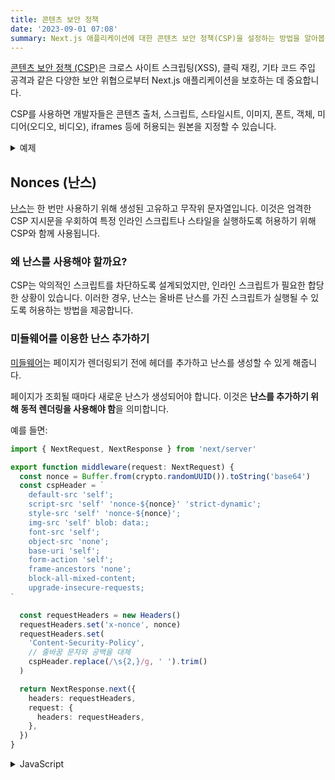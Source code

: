 ```yaml
---
title: 콘텐츠 보안 정책
date: '2023-09-01 07:08'
summary: Next.js 애플리케이션에 대한 콘텐츠 보안 정책(CSP)을 설정하는 방법을 알아봅니다.
---
```

<TOCInline toc={props.toc} asDisclosure />


[콘텐츠 보안 정책 (CSP)](https://developer.mozilla.org/docs/Web/HTTP/CSP)은 크로스 사이트 스크립팅(XSS), 클릭 재킹, 기타 코드 주입 공격과 같은 다양한 보안 위협으로부터 Next.js 애플리케이션을 보호하는 데 중요합니다.

CSP를 사용하면 개발자들은 콘텐츠 출처, 스크립트, 스타일시트, 이미지, 폰트, 객체, 미디어(오디오, 비디오), iframes 등에 허용되는 원본을 지정할 수 있습니다.

<details>
  <summary>예제</summary>

- [엄격한 CSP](https://github.com/vercel/next.js/tree/canary/examples/with-strict-csp)

</details>

## Nonces (난스)

[난스](https://developer.mozilla.org/docs/Web/HTML/Global_attributes/nonce)는 한 번만 사용하기 위해 생성된 고유하고 무작위 문자열입니다. 이것은 엄격한 CSP 지시문을 우회하여 특정 인라인 스크립트나 스타일을 실행하도록 허용하기 위해 CSP와 함께 사용됩니다.

### 왜 난스를 사용해야 할까요?

CSP는 악의적인 스크립트를 차단하도록 설계되었지만, 인라인 스크립트가 필요한 합당한 상황이 있습니다. 이러한 경우, 난스는 올바른 난스를 가진 스크립트가 실행될 수 있도록 허용하는 방법을 제공합니다.

### 미들웨어를 이용한 난스 추가하기

[미들웨어](/docs/app/building-your-application/routing/middleware)는 페이지가 렌더링되기 전에 헤더를 추가하고 난스를 생성할 수 있게 해줍니다.

페이지가 조회될 때마다 새로운 난스가 생성되어야 합니다. 이것은 **난스를 추가하기 위해 동적 렌더링을 사용해야 함**을 의미합니다.

예를 들면:

```ts filename="middleware.ts" switcher
import { NextRequest, NextResponse } from 'next/server'

export function middleware(request: NextRequest) {
  const nonce = Buffer.from(crypto.randomUUID()).toString('base64')
  const cspHeader = `
    default-src 'self';
    script-src 'self' 'nonce-${nonce}' 'strict-dynamic';
    style-src 'self' 'nonce-${nonce}';
    img-src 'self' blob: data:;
    font-src 'self';
    object-src 'none';
    base-uri 'self';
    form-action 'self';
    frame-ancestors 'none';
    block-all-mixed-content;
    upgrade-insecure-requests;
`

  const requestHeaders = new Headers()
  requestHeaders.set('x-nonce', nonce)
  requestHeaders.set(
    'Content-Security-Policy',
    // 줄바꿈 문자와 공백을 대체
    cspHeader.replace(/\s{2,}/g, ' ').trim()
  )

  return NextResponse.next({
    headers: requestHeaders,
    request: {
      headers: requestHeaders,
    },
  })
}
```
<details>
    <summary>JavaScript</summary>
```js filename="middleware.js" switcher
import { NextResponse } from 'next/server'

export function middleware(request) {
  const nonce = Buffer.from(crypto.randomUUID()).toString('base64')
  const cspHeader = `
    default-src 'self';
    script-src 'self' 'nonce-${nonce}' 'strict-dynamic';
    style-src 'self' 'nonce-${nonce}';
    img-src 'self' blob: data:;
    font-src 'self';
    object-src 'none';
    base-uri 'self';
    form-action 'self';
    frame-ancestors 'none';
    block-all-mixed-content;
    upgrade-insecure-requests;
`

  const requestHeaders = new Headers()
  requestHeaders.set('x-nonce', nonce)
  requestHeaders.set(
    'Content-Security-Policy',
    // 줄바꿈 문자와 공백을 대체
    cspHeader.replace(/\s{2,}/g, ' ').trim()
  )

  return NextResponse.next({
    headers: requestHeaders,
    request: {
      headers: requestHeaders,
    },
  })
}
```
</details>

기본적으로 미들웨어는 모든 요청에서 실행됩니다. [`matcher`](/docs/app/building-your-application/routing/middleware#matcher)를 사용하여 특정 경로에서 미들웨어가 실행되도록 필터링할 수 있습니다.

우리는 `next/link`에서의 프리페치와 CSP 헤더가 필요 없는 정적 자산의 일치를 무시하는 것을 권장합니다.

```ts filename="middleware.ts" switcher
export const config = {
  matcher: [
    /*
     * 다음으로 시작하는 요청 경로를 제외한 모든 요청 경로와 일치합니다.
     * - api (API 라우트)
     * - _next/static (정적 파일)
     * - _next/image (이미지 최적화 파일)
     * - favicon.ico (파비콘 파일)
     */
    {
      source: '/((?!api|_next/static|_next/image|favicon.ico).*)',
      missing: [
        { type: 'header', key: 'next-router-prefetch' },
        { type: 'header', key: 'purpose', value: 'prefetch' },
      ],
    },
  ],
}
```
<details>
    <summary>JavaScript</summary>
```js filename="middleware.js" switcher
export const config = {
  matcher: [
    /*
     * 다음으로 시작하는 요청 경로를 제외한 모든 요청 경로와 일치합니다.
     * - api (API 라우트)
     * - _next/static (정적 파일)
     * - _next/image (이미지 최적화 파일)
     * - favicon.ico (파비콘 파일)
     */
    {
      source: '/((?!api|_next/static|_next/image|favicon.ico).*)',
      missing: [
        { type: 'header', key: 'next-router-prefetch' },
        { type: 'header', key: 'purpose', value: 'prefetch' },
      ],
    },
  ],
}
```
</details>

### nonce 읽기

이제 [`headers`](/docs/app/api-reference/functions/headers)를 사용하여 [Server Component](/docs/app/building-your-application/rendering/server-components)에서 nonce를 읽을 수 있습니다:

```tsx filename="app/page.tsx" switcher
import { headers } from 'next/headers'
import Script from 'next/script'

export default function Page() {
  const nonce = headers().get('x-nonce')

  return (
    <Script
      src="https://www.googletagmanager.com/gtag/js"
      strategy="afterInteractive"
      nonce={nonce}
    />
  )
}
```

```jsx filename="app/page.jsx" switcher
import { headers } from 'next/headers'
import Script from 'next/script'

export default function Page() {
  const nonce = headers().get('x-nonce')

  return (
    <Script
      src="https://www.googletagmanager.com/gtag/js"
      strategy="afterInteractive"
      nonce={nonce}
    />
  )
}
```

## 버전 히스토리

Next.js의 `v13.4.20+` 버전을 사용하여 nonce를 적절하게 처리하고 적용하는 것이 좋습니다.